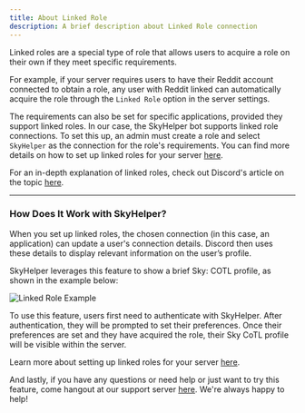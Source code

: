 ---
title: About Linked Role
description: A brief description about Linked Role connection
---


Linked roles are a special type of role that allows users to acquire a role on their own if they meet specific requirements.

For example, if your server requires users to have their Reddit account connected to obtain a role, any user with Reddit linked can automatically acquire the role through the `Linked Role` option in the server settings.

The requirements can also be set for specific applications, provided they support linked roles. In our case, the SkyHelper bot supports linked role connections. To set this up, an admin must create a role and select `SkyHelper` as the connection for the role's requirements. You can find more details on how to set up linked roles for your server [here](/linked-role/how-to-enable).

For an in-depth explanation of linked roles, check out Discord's article on the topic [here](https://support.discord.com/hc/en-us/articles/8063233404823).

---

### How Does It Work with SkyHelper?

When you set up linked roles, the chosen connection (in this case, an application) can update a user's connection details. Discord then uses these details to display relevant information on the user’s profile.

SkyHelper leverages this feature to show a brief Sky: COTL profile, as shown in the example below:

<Image src="/linked-role/connection-on-profile.png" alt="Linked Role Example" height={300} width={300} />

To use this feature, users first need to authenticate with SkyHelper. After authentication, they will be prompted to set their preferences. Once their preferences are set and they have acquired the role, their Sky CoTL profile will be visible within the server.

Learn more about setting up linked roles for your server [here](/linked-role/how-to-link).

And lastly, if you have any questions or need help or just want to try this feature, come hangout at our support server [here](https://discord.com/invite/2rjCRKZsBb). We're always happy to help!
